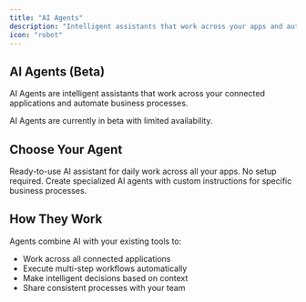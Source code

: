 ```yaml
---
title: "AI Agents"
description: "Intelligent assistants that work across your apps and automate your business processes"
icon: "robot"
---
```


## AI Agents (Beta)

AI Agents are intelligent assistants that work across your connected applications and automate business processes.

<Note>
AI Agents are currently in beta with limited availability.
</Note>

## Choose Your Agent

<CardGroup cols={2}>
  <Card title="Universal Agent" icon="robot" href="/agents/universal-agent">
    Ready-to-use AI assistant for daily work across all your apps. No setup required.
  </Card>

  <Card title="Custom Agents" icon="wrench" href="/agents/custom-agents">
    Create specialized AI agents with custom instructions for specific business processes.
  </Card>
</CardGroup>

## How They Work

Agents combine AI with your existing tools to:
- Work across all connected applications
- Execute multi-step workflows automatically
- Make intelligent decisions based on context
- Share consistent processes with your team 